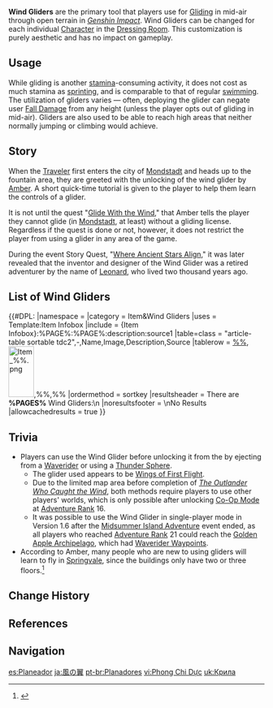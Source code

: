 {{Terminology Infobox
|image        = Dressing Room Wind Glider.png
|caption      = The Traveler equipping the Wings of First Flight
|type         = Game Systems
|type2        = Exploration
|group        = Dressing Room
|group2       = Gliding
}}
'''Wind Gliders''' are the primary tool that players use for [[Gliding]] in mid-air through open terrain in ''[[Genshin Impact]]''. Wind Gliders can be changed for each individual [[Character]] in the [[Dressing Room]]. This customization is purely aesthetic and has no impact on gameplay.

==Usage==
{{Main|Gliding}}
While gliding is another [[stamina]]-consuming activity, it does not cost as much stamina as [[sprinting]], and is comparable to that of regular [[swimming]]. The utilization of gliders varies &mdash; often, deploying the glider can negate user [[Fall Damage]] from any height (unless the player opts out of gliding in mid-air). Gliders are also used to be able to reach high areas that neither normally jumping or climbing would achieve.

==Story==
When the [[Traveler]] first enters the city of [[Mondstadt]] and heads up to the fountain area, they are greeted with the unlocking of the wind glider by [[Amber]]. A short quick-time tutorial is given to the player to help them learn the controls of a glider.

It is not until the quest "[[Glide With the Wind]]," that Amber tells the player they cannot glide (in [[Mondstadt]], at least) without a gliding license. Regardless if the quest is done or not, however, it does not restrict the player from using a glider in any area of the game.

During the event Story Quest, "[[Where Ancient Stars Align]]," it was later revealed that the inventor and designer of the Wind Glider was a retired adventurer by the name of [[Leonard]], who lived two thousand years ago.

==List of Wind Gliders==
{{#DPL:
|namespace          = 
|category           = Item&Wind Gliders
|uses               = Template:Item Infobox
|include            = {Item Infobox}:%PAGE%:%PAGE%:description:source1
|table=class        = "article-table sortable tdc2",-,Name,Image,Description,Source
|tablerow           = [[%%]],[[File:Item %%.png|50x100px]],%%,%%
|ordermethod        = sortkey
|resultsheader      = There are '''%PAGES%''' Wind Gliders:\n
|noresultsfooter    = \nNo Results
|allowcachedresults = true
}}

==Trivia==
* Players can use the Wind Glider before unlocking it from the {{Quest|City of Freedom}} by ejecting from a [[Waverider]] or using a [[Thunder Sphere]].
** The glider used appears to be [[Wings of First Flight]].
** Due to the limited map area before completion of ''[[The Outlander Who Caught the Wind]]'', both methods require players to use other players' worlds, which is only possible after unlocking [[Co-Op Mode]] at [[Adventure Rank]] 16.
** It was possible to use the Wind Glider in single-player mode in Version 1.6 after the [[Midsummer Island Adventure]] event ended, as all players who reached [[Adventure Rank]] 21 could reach the [[Golden Apple Archipelago/1.6|Golden Apple Archipelago]], which had [[Waverider Waypoint]]s.
* According to Amber, many people who are new to using gliders will learn to fly in [[Springvale]], since the buildings only have two or three floors.<ref>{{Ref/Companion|Amber|Idyllic Town}}</ref>

==Change History==
{{Change History|1.0}}

==References==
{{Reflist}}

==Navigation==
{{Game Systems Navbox}}

[[Category:Wind Gliders| ]]

[[es:Planeador]]
[[ja:風の翼]]
[[pt-br:Planadores]]
[[vi:Phong Chi Dực]]
[[uk:Крила]]